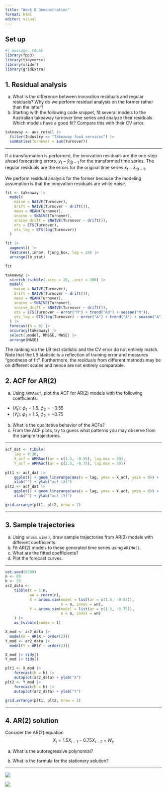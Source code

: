 ```yaml
---
title: "Week 8 Demonstration"
format: html
editor: visual
---
```


## Set up

```r
#| message: FALSE
library(fpp3)
library(tidyverse)
library(slider)
library(gridExtra)
```

## 1. Residual analysis

a.  What is the difference between innovation residuals and regular residuals? Why do we perform residual analysis on the former rather than the latter?
b.  Starting with the following code snippet, fit several models to the Australian takeaway turnover time series and analyze their residuals. Which models have a good fit? Compare this with their CV error.

```r
takeaway <- aus_retail |>
  filter(Industry == "Takeaway food services") |>
  summarise(Turnover = sum(Turnover))
```

------------------------------------------------------------------------

If a transformation is performed, the innovation residuals are the one-step ahead forecasting errors, $y_t - \hat y_{t|t-1}$ for the transformed time series. The regular residuals are the errors for the original time series $x_t - \hat x_{t|t-1}$.

We perform residual analysis for the former because the modeling assumption is that the innovation residuals are white noise.

```r
fit <- takeaway |> 
  model(
    naive = NAIVE(Turnover),
    drift = NAIVE(Turnover ~ drift()),
    mean = MEAN(Turnover),
    snaive = SNAIVE(Turnover),
    snaive_drift = SNAIVE(Turnover ~ drift()),
    ets = ETS(Turnover),
    ets_log = ETS(log(Turnover))
  ) 

fit |>
  augment() |>
  features(.innov, ljung_box, lag = 24) |>
  arrange(lb_stat)
```

```r
fit
```

```r
takeaway |> 
  stretch_tsibble(.step = 20, .init = 200) |>
  model(
    naive = NAIVE(Turnover),
    drift = NAIVE(Turnover ~ drift()),
    mean = MEAN(Turnover),
    snaive = SNAIVE(Turnover),
    snaive_drift = SNAIVE(Turnover ~ drift()),
    ets = ETS(Turnover ~ error("M") + trend("Ad") + season("M")),
    ets_log = ETS(log(Turnover) ~ error("A") + trend("A") + season("A"))
  ) |>
  forecast(h = 6) |>
  accuracy(takeaway) |>
  select(.model, RMSSE, MASE) |>
  arrange(MASE)
```

The ranking via the LB test statistic and the CV error do not entirely match. Note that the LB statistic is a reflection of training error and measures "goodness of fit". Furthermore, the residuals from different methods may be on different scales and hence are not entirely comparable.

## 2. ACF for AR(2)

a.  Using `ARMAacf`, plot the ACF for AR(2) models with the following coefficients:

-   $(X_t)$: $\phi_1 = 1.5$, $\phi_2 = -0.55$
-   $(Y_t)$: $\phi_1 = 1.5$, $\phi_2 = -0.75$

b.  What is the qualitative behavior of the ACFs?
c.  From the ACF plots, try to guess what patterns you may observe from the sample trajectories.

------------------------------------------------------------------------

```r
acf_dat <- tibble(
    lag = 0:30, 
    X_acf = ARMAacf(ar = c(1.5, -0.55), lag.max = 30),
    Y_acf = ARMAacf(ar = c(1.5, -0.75), lag.max = 30))
    
plt1 <- acf_dat |> 
    ggplot() + geom_linerange(aes(x = lag, ymax = X_acf, ymin = 0)) + 
    xlab("") + ylab("acf (X)")
plt2 <- acf_dat |> 
    ggplot() + geom_linerange(aes(x = lag, ymax = Y_acf, ymin = 0)) + 
    xlab("") + ylab("acf (Y)")

grid.arrange(plt1, plt2, nrow = 2)
```

------------------------------------------------------------------------

## 3. Sample trajectories

a.  Using `arima.sim()`, draw sample trajectories from AR(2) models with different coefficients.
b.  Fit AR(2) models to these generated time series using `ARIMA()`.
c.  What are the fitted coefficients?
d.  Plot the forecast curves.

------------------------------------------------------------------------

```r
set.seed(5209)
n <- 80
h <- 20
ar2_data <-
    tibble(t = 1:n,
           wn = rnorm(n),
           X = arima.sim(model = list(ar = c(1.5, -0.55)),
                         n = n, innov = wn),
           Y = arima.sim(model = list(ar = c(1.5, -0.75)), 
                         n = n, innov = wn)
    ) |>
    as_tsibble(index = t)
```

```r
X_mod <- ar2_data |>
  model(X = AR(X ~ order(2)))
Y_mod <- ar2_data |>
  model(Y = AR(Y ~ order(2)))

X_mod |> tidy()
Y_mod |> tidy()
```

```r

plt1 <- X_mod |> 
    forecast(h = h) |>
    autoplot(ar2_data) + ylab("X")
plt2 <- Y_mod |>
    forecast(h = h) |>
    autoplot(ar2_data) + ylab("Y")

grid.arrange(plt1, plt2, nrow = 2)
```

------------------------------------------------------------------------

## 4. AR(2) solution

Consider the AR(2) equation $$
X_t = 1.5 X_{t-1} - 0.75 X_{t-2} + W_t.
$$

a.  What is the autoregressive polynomial?

b.  What is the formula for the stationary solution?

------------------------------------------------------------------------

![](../_images/ar2_soln_p1.png)

![](../_images/ar2_soln_p2.png)

